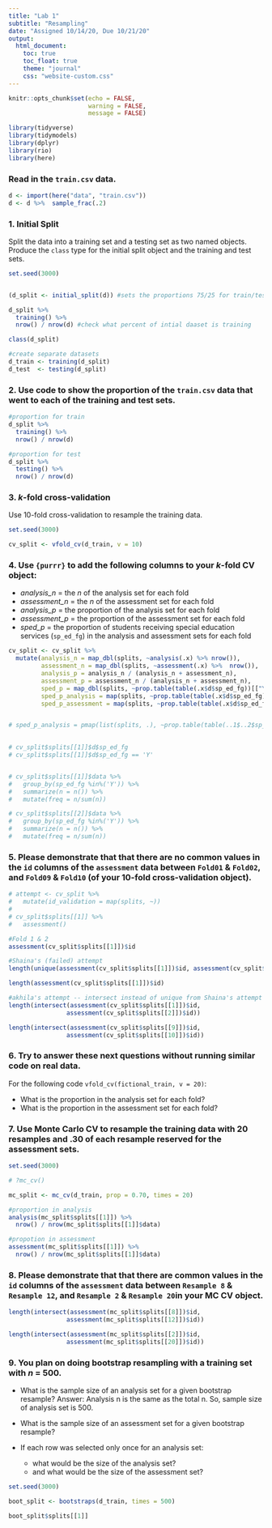 ```yaml
---
title: "Lab 1"
subtitle: "Resampling"
date: "Assigned 10/14/20, Due 10/21/20"
output:
  html_document: 
    toc: true
    toc_float: true
    theme: "journal"
    css: "website-custom.css"
---
```


```r
knitr::opts_chunk$set(echo = FALSE,
                      warning = FALSE,
                      message = FALSE)

library(tidyverse)
library(tidymodels)
library(dplyr)
library(rio)
library(here)

```

### Read in the `train.csv` data.

```r

d <- import(here("data", "train.csv"))
d <- d %>%  sample_frac(.2)


```

### 1. Initial Split

Split the data into a training set and a testing set as two named objects. Produce the `class` type for the initial split object and the training and test sets.

```r

set.seed(3000)


(d_split <- initial_split(d)) #sets the proportions 75/25 for train/test

d_split %>% 
  training() %>% 
  nrow() / nrow(d) #check what percent of intial daaset is training

class(d_split)

#create separate datasets
d_train <- training(d_split)
d_test  <- testing(d_split)

```

### 2. Use code to show the proportion of the `train.csv` data that went to each of the training and test sets.

```r
#proportion for train
d_split %>% 
  training() %>% 
  nrow() / nrow(d) 

#proportion for test
d_split %>% 
  testing() %>% 
  nrow() / nrow(d) 

```

### 3. *k*-fold cross-validation

Use 10-fold cross-validation to resample the training data.

```r
set.seed(3000)

cv_split <- vfold_cv(d_train, v = 10)


```

### 4. Use `{purrr}` to add the following columns to your *k*-fold CV object:
* *analysis_n* = the *n* of the analysis set for each fold
* *assessment_n* = the *n* of the assessment set for each fold
* *analysis_p* = the proportion of the analysis set for each fold
* *assessment_p* = the proportion of the assessment set for each fold
* *sped_p* = the proportion of students receiving special education services (`sp_ed_fg`) in the analysis and assessment sets for each fold

```r

cv_split <- cv_split %>%
  mutate(analysis_n = map_dbl(splits, ~analysis(.x) %>% nrow()),
         assessment_n = map_dbl(splits, ~assessment(.x) %>%  nrow()),
         analysis_p = analysis_n / (analysis_n + assessment_n),
         assessment_p = assessment_n / (analysis_n + assessment_n),
         sped_p = map_dbl(splits, ~prop.table(table(.x$d$sp_ed_fg))[["Y"]]),
         sped_p_analysis = map(splits, ~prop.table(table(.x$d$sp_ed_fg))[["Y"]]/analysis_n),
         sped_p_assessment = map(splits, ~prop.table(table(.x$d$sp_ed_fg))[["Y"]]/assessment_n))


# sped_p_analysis = pmap(list(splits, .), ~prop.table(table(..1$..2$sp_ed_fg))[["Y"]]/analysis_n))
  

# cv_split$splits[[1]]$d$sp_ed_fg
# cv_split$splits[[1]]$d$sp_ed_fg == 'Y'


# cv_split$splits[[1]]$data %>% 
#   group_by(sp_ed_fg %in%('Y')) %>% 
#   summarize(n = n()) %>% 
#   mutate(freq = n/sum(n))

# cv_split$splits[[2]]$data %>% 
#   group_by(sp_ed_fg %in%('Y')) %>% 
#   summarize(n = n()) %>% 
#   mutate(freq = n/sum(n))

```

### 5. Please demonstrate that that there are **no** common values in the `id` columns of the `assessment` data between `Fold01` & `Fold02`, and `Fold09` & `Fold10` (of your 10-fold cross-validation object).

```r
# attempt <- cv_split %>% 
#   mutate(id_validation = map(splits, ~))
# 
# cv_split$splits[[1]] %>% 
#   assessment()

#Fold 1 & 2
assessment(cv_split$splits[[1]])$id

#Shaina's (failed) attempt
length(unique(assessment(cv_split$splits[[1]])$id, assessment(cv_split$splits[[2]])$id))

length(assessment(cv_split$splits[[1]])$id) 

#akhila's attempt -- intersect instead of unique from Shaina's attempt above
length(intersect(assessment(cv_split$splits[[1]])$id,
                assessment(cv_split$splits[[2]])$id))

length(intersect(assessment(cv_split$splits[[9]])$id,
                assessment(cv_split$splits[[10]])$id))


```

### 6. Try to answer these next questions without running similar code on real data.

For the following code `vfold_cv(fictional_train, v = 20)`:

* What is the proportion in the analysis set for each fold?
* What is the proportion in the assessment set for each fold?

### 7. Use Monte Carlo CV to resample the training data with 20 resamples and .30 of each resample reserved for the assessment sets.

```r
set.seed(3000)

# ?mc_cv()

mc_split <- mc_cv(d_train, prop = 0.70, times = 20)

#proportion in analysis
analysis(mc_split$splits[[1]]) %>% 
  nrow() / nrow(mc_split$splits[[1]]$data)

#propotion in assessment
assessment(mc_split$splits[[1]]) %>% 
  nrow() / nrow(mc_split$splits[[1]]$data)


```

### 8. Please demonstrate that that there **are** common values in the `id` columns of the `assessment` data between `Resample 8` & `Resample 12`, and `Resample 2` & `Resample 20`in your MC CV object.

```r

length(intersect(assessment(mc_split$splits[[8]])$id,
                assessment(mc_split$splits[[12]])$id))

length(intersect(assessment(mc_split$splits[[2]])$id,
                assessment(mc_split$splits[[20]])$id))


```

### 9. You plan on doing bootstrap resampling with a training set with *n* = 500.

* What is the sample size of an analysis set for a given bootstrap resample?
  Answer: Analysis n is the same as the total n. So, sample size of analysis set is 500.
  
* What is the sample size of an assessment set for a given bootstrap resample?
* If each row was selected only once for an analysis set:
  + what would be the size of the analysis set?
  + and what would be the size of the assessment set?
  
```r
set.seed(3000)

boot_split <- bootstraps(d_train, times = 500)

boot_split$splits[[1]]
  


```
  
